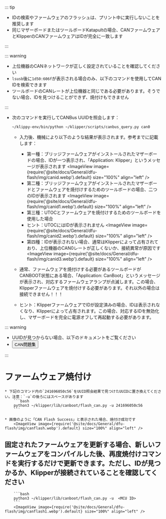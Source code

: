 ::: tip

* IDの検索やファームウェアのフラッシュは、プリント中に実行しないことを推奨します
* 同じマザーボードまたはツールボードKatapultの場合、CANファームウェアとKlipperのCANファームウェアはIDが完全に一致します

:::

::: warning

* 上位機器のCANネットワークが正しく設定されていることを確認してください
* `lsusb`後に`1d50:606f`が表示される場合のみ、以下のコマンドを使用してCAN IDを検索できます
* ツールボードのCANレートが上位機器と同じである必要があります。そうでない場合、IDを見つけることができず、焼付けもできません

:::

* 次のコマンドを実行してCANBus UUIDを照会します：

    ```bash
    ~/klippy-env/bin/python ~/klipper/scripts/canbus_query.py can0
    ```

    * 入力後、機械により以下のような結果が表示されます。参考までに記載します：
        * 第一種：ブリッジファームウェアがインストールされたマザーボードの場合、IDが一つ表示され、「Application: Klipper」というメッセージが表示されます
            <ImageView image={require('@site/docs/General/dfu-flash/img/canid.webp').default} size="100%" align="left" />
        * 第二種：ブリッジファームウェアがインストールされたマザーボードとファームウェアを焼付けするためのツールボードの場合、二つのIDが表示されます
            <ImageView image={require('@site/docs/General/dfu-flash/img/canid1.webp').default} size="100%" align="left" />
        * 第三種：UTOCとファームウェアを焼付けするためのツールボードを使用した場合
        * ヒント：UTOCにはIDが表示されません
            <ImageView image={require('@site/docs/General/dfu-flash/img/canid2.webp').default} size="100%" align="left" />
        * 第四種：IDが表示されない場合、通常はKlipperによって占有されており、上位機器のCAN0レートが正しくないか、接続異常が原因です
            <ImageView image={require('@site/docs/General/dfu-flash/img/canid3.webp').default} size="100%" align="left" />

    * 通常、ファームウェアを焼付けする必要があるツールボードがCANBOOT状態にある場合、「Application: CanBoot」というメッセージが表示され、対応するファームウェアランプが点滅します。この場合、Klipperファームウェアを焼付けする必要があります。それ以外の場合は接続できません！！！
    * ヒント：KlipperファームウェアでIDが設定済みの場合、IDは表示されなくなり、Klipperによって占有されます。この場合、対応するIDを無効化し、マザーボードを完全に電源オフして再起動する必要があります。

::: warning

* UUIDが見つからない場合、以下のドキュメントをご覧ください  
* <Button variant="contained" disableElevation href="/docs/DebugDoc/faq/klipper_can">CAN問題集</Button>

:::

# ファームウェア焼付け

    * 下記のコマンド内の`241696050c56`をUUID照会結果で見つけたUUIDに置き換えてください。注意：`-u`の後ろにはスペースがあります
        ```bash
        python3 ~/klipper/lib/canboot/flash_can.py -u 241696050c56
        ```

    * 画像のように「CAN Flash Success」と表示された場合、焼付け成功です
        <ImageView image={require('@site/docs/General/dfu-flash/img/canflash.webp').default} size="100%" align="left" />

## 固定されたファームウェアを更新する場合、新しいファームウェアをコンパイルした後、再度焼付けコマンドを実行するだけで更新できます。ただし、IDが見つかるか、Klipperが接続されていることを確認してください

        ```bash
        python3 ~/klipper/lib/canboot/flash_can.py -u  <MCU ID>
        ```
        <ImageView image={require('@site/docs/General/dfu-flash/img/canflash1.webp').default} size="100%" align="left" />
